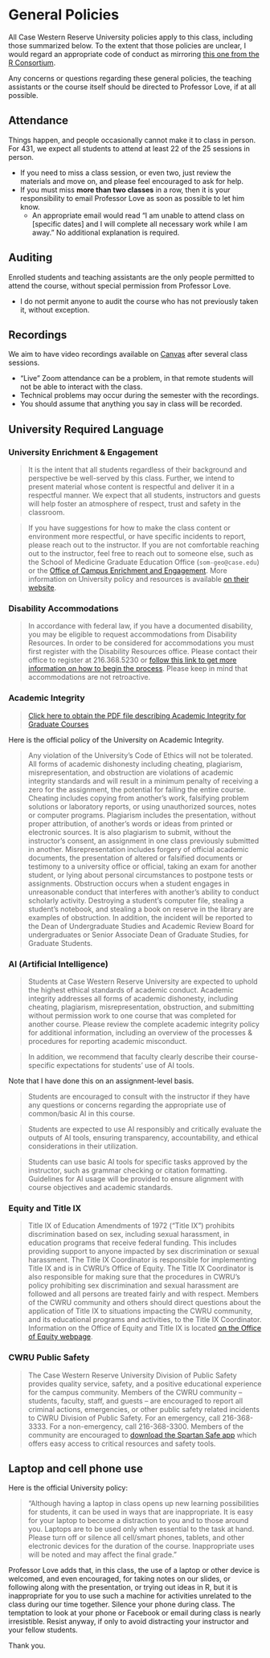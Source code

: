# General Policies

All Case Western Reserve University policies apply to this class, including those summarized below. To the extent that those policies are unclear, I would regard an appropriate code of conduct as mirroring  [this one from the R Consortium](https://github.com/RConsortium/RCDI-WG/blob/master/conduct/code-of-conduct.md).

Any concerns or questions regarding these general policies, the teaching assistants or the course itself should be directed to Professor Love, if at all possible.

## Attendance

Things happen, and people occasionally cannot make it to class in person. For 431, we expect all students to attend at least 22 of the 25 sessions in person.

- If you need to miss a class session, or even two, just review the materials and move on, and please feel encouraged to ask for help.
- If you must miss **more than two classes** in a row, then it is your responsibility to email Professor Love as soon as possible to let him know. 
  - An appropriate email would read "I am unable to attend class on [specific dates] and I will complete all necessary work while I am away." No additional explanation is required.

## Auditing 

Enrolled students and teaching assistants are the only people permitted to attend the course, without special permission from Professor Love. 

- I do not permit anyone to audit the course who has not previously taken it, without exception. 

## Recordings 

We aim to have video recordings available on [Canvas](https://canvas.case.edu/) after several class sessions.

- "Live" Zoom attendance can be a problem, in that remote students will not be able to interact with the class.
- Technical problems may occur during the semester with the recordings.
- You should assume that anything you say in class will be recorded.

## University Required Language

### University Enrichment & Engagement

> It is the intent that all students regardless of their background and perspective be well-served by this class.  Further, we intend to present material whose content is respectful and deliver it in a respectful manner.  We expect that all students, instructors and guests will help foster an atmosphere of respect, trust and safety in the classroom. 
 
> If you have suggestions for how to make the class content or environment more respectful, or have specific incidents to report, please reach out to the instructor.  If you are not comfortable reaching out to the instructor, feel free to reach out to someone else, such as the School of Medicine Graduate Education Office (`som-geo@case.edu`) or the [Office of Campus Enrichment and Engagement](https://case.edu/enrichment-engagement/). More information on University policy and resources is available [on their website](https://case.edu/enrichment-engagement/).
 
### Disability Accommodations

> In accordance with federal law, if you have a documented disability, you may be eligible to request accommodations from Disability Resources. In order to be considered for accommodations you must first register with the Disability Resources office. Please contact their office to register at 216.368.5230 or [follow this link to get more information on how to begin the process](https://case.edu/studentlife/disability/getting-started). Please keep in mind that accommodations are not retroactive.
 
### Academic Integrity 

> [Click here to obtain the PDF file describing Academic Integrity for Graduate Courses](https://case.edu/gradstudies/sites/default/files/2018-04/SGS-Academic-Integrity-Policies-and-Rules.pdf)

Here is the official policy of the University on Academic Integrity.

> Any violation of the University’s Code of Ethics will not be tolerated. All forms of academic dishonesty including cheating, plagiarism, misrepresentation, and obstruction are violations of academic integrity standards and will result in a minimum penalty of receiving a zero for the assignment, the potential for failing the entire course. Cheating includes copying from another's work, falsifying problem solutions or laboratory reports, or using unauthorized sources, notes or computer programs. Plagiarism includes the presentation, without proper attribution, of another's words or ideas from printed or electronic sources. It is also plagiarism to submit, without the instructor's consent, an assignment in one class previously submitted in another. Misrepresentation includes forgery of official academic documents, the presentation of altered or falsified documents or testimony to a university office or official, taking an exam for another student, or lying about personal circumstances to postpone tests or assignments. Obstruction occurs when a student engages in unreasonable conduct that interferes with another's ability to conduct scholarly activity. Destroying a student's computer file, stealing a student's notebook, and stealing a book on reserve in the library are examples of obstruction. In addition, the incident will be reported to the Dean of Undergraduate Studies and Academic Review Board for undergraduates or Senior Associate Dean of Graduate Studies, for Graduate Students. 

### AI (Artificial Intelligence) {#sec-ai}

> Students at Case Western Reserve University are expected to uphold the highest ethical standards of academic conduct. Academic integrity addresses all forms of academic dishonesty, including cheating, plagiarism, misrepresentation, obstruction, and submitting without permission work to one course that was completed for another course. Please review the complete academic integrity policy for additional information, including an overview of the processes & procedures for reporting academic misconduct.

> In addition, we recommend that faculty clearly describe their course-specific expectations for students’ use of AI tools.

Note that I have done this on an assignment-level basis.

> Students are encouraged to consult with the instructor if they have any questions or concerns regarding the appropriate use of common/basic AI in this course.

> Students are expected to use AI responsibly and critically evaluate the outputs of AI tools, ensuring transparency, accountability, and ethical considerations in their utilization.

> Students can use basic AI tools for specific tasks approved by the instructor, such as grammar checking or citation formatting.
> Guidelines for AI usage will be provided to ensure alignment with course objectives and academic standards.

### Equity and Title IX

> Title IX of Education Amendments of 1972 (“Title IX”) prohibits discrimination based on sex, including sexual harassment, in education programs that receive federal funding. This includes providing support to anyone impacted by sex discrimination or sexual harassment.  The Title IX Coordinator is responsible for implementing Title IX and is in CWRU’s Office of Equity. The Title IX Coordinator is also responsible for making sure that the procedures in CWRU's policy prohibiting sex discrimination and sexual harassment are followed and all persons are treated fairly and with respect.
Members of the CWRU community and others should direct questions about the application of Title IX to situations impacting the CWRU community, and its educational programs and activities, to the Title IX Coordinator.  Information on the Office of Equity and Title IX is located [on the Office of Equity webpage](https://case.edu/equity/).
 
### CWRU Public Safety

> The Case Western Reserve University Division of Public Safety provides quality service, safety, and a positive educational experience for the campus community. Members of the CWRU community – students, faculty, staff, and guests – are encouraged to report all criminal actions, emergencies, or other public safety related incidents to CWRU Division of Public Safety. For an emergency, call 216-368-3333. For a non-emergency, call 216-368-3300. Members of the community are encouraged to [download the Spartan Safe app](https://case.edu/publicsafety/services/spartan-safe-app) which offers easy access to critical resources and safety tools.

## Laptop and cell phone use

Here is the official University policy:

> "Although having a laptop in class opens up new learning possibilities for students, it can be used in ways that are inappropriate. It is easy for your laptop to become a distraction to you and to those around you. Laptops are to be used only when essential to the task at hand. Please turn off or silence all cell/smart phones, tablets, and other electronic devices for the duration of the course. Inappropriate uses will be noted and may affect the final grade."

Professor Love adds that, in this class, the use of a laptop or other device is welcomed, and even encouraged, for taking notes on our slides, or following along with the presentation, or trying out ideas in R, but it is inappropriate for you to use such a machine for activities unrelated to the class during our time together. Silence your phone during class. The temptation to look at your phone or Facebook or email during class is nearly irresistible. Resist anyway, if only to avoid distracting your instructor and your fellow students. 

Thank you.


